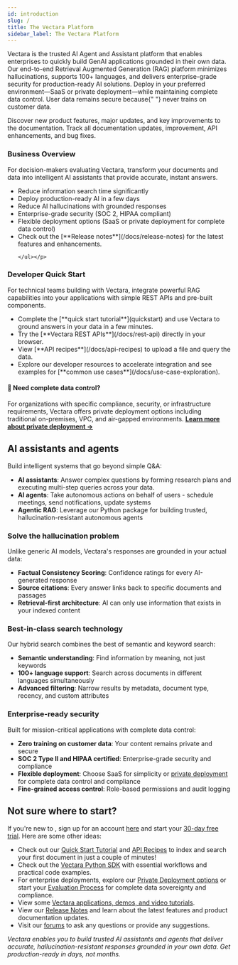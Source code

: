 ```yaml
---
id: introduction
slug: /
title: The Vectara Platform
sidebar_label: The Vectara Platform
---
```



Vectara is the trusted AI Agent and Assistant platform that enables enterprises 
to quickly build GenAI applications grounded in their own data. Our end-to-end 
Retrieval Augmented Generation (RAG) platform minimizes hallucinations, 
supports 100+ languages, and delivers enterprise-grade security for 
production-ready AI solutions. Deploy in your preferred environment—SaaS or 
private deployment—while maintaining complete data control. User data remains secure because{" "}
<Config v="names.product" /> never trains on customer data.

<Grid columns={2}>
  <TopicButton
    title="Release Notes"
    href="/docs/release-notes"
  >
    Discover new product features, major updates, and key improvements to the documentation.
  </TopicButton>
  <TopicButton title="Changelog" href="/docs/changelog">
    Track all documentation updates, improvement, API enhancements, and bug fixes.
  </TopicButton>
</Grid>

<Spacer size="l" />

<div style={{ display: 'flex', gap: '20px' }}>
  <div style={{ flex: 1 }}>
    <h3>Business Overview</h3>
    <p>For decision-makers evaluating Vectara, transform your documents and data into intelligent AI assistants that provide accurate, instant answers.</p>
    <p><ul>
    <li>Reduce information search time significantly</li>
    <li>Deploy production-ready AI in a few days</li>
    <li>Reduce AI hallucinations with grounded responses</li>
    <li>Enterprise-grade security (SOC 2, HIPAA compliant)</li>
    <li>Flexible deployment options (SaaS or private deployment for complete data control)</li>
    <li>Check out the [**Release notes**](/docs/release-notes) for the latest features and enhancements.</li>

    </ul></p>
  </div>
  <div style={{ flex: 1 }}>
    <h3>Developer Quick Start</h3>
    <p>For technical teams building with Vectara, integrate powerful RAG capabilities into your applications with simple REST APIs and pre-built components.</p>
    <p><ul>
    <li>Complete the [**quick start tutorial**](quickstart) and use Vectara to ground answers in your data in a few minutes.</li>
    <li>Try the [**Vectara REST APIs**](/docs/rest-api) directly in your browser.</li>
    <li>View [**API recipes**](/docs/api-recipes) to upload a file and query the data.</li>
    <li>Explore our developer resources to accelerate integration and see examples for [**common use cases**](/docs/use-case-exploration).</li>
    </ul></p>
  </div>
</div>

<div style={{ backgroundColor: '#f8f9fa', padding: '20px', borderRadius: '8px', marginBottom: '20px', border: '1px solid #e9ecef' }}>
  <h4>🏢 Need complete data control?</h4>
  <p>For organizations with specific compliance, security, or infrastructure requirements, Vectara offers private deployment options including traditional on-premises, VPC, and air-gapped environments. <strong><a href="/docs/deployments">Learn more about private deployment →</a></strong></p>
</div>

## **AI assistants and agents**

Build intelligent systems that go beyond simple Q&A:

- **AI assistants**: Answer complex questions by forming research plans and 
executing multi-step queries across your data.
- **AI agents**: Take autonomous actions on behalf of users - schedule 
meetings, send notifications, update systems
- **Agentic RAG**: Leverage our Python package for building trusted, 
hallucination-resistant autonomous agents

### **Solve the hallucination problem**
Unlike generic AI models, Vectara's responses are grounded in your actual data:

- **Factual Consistency Scoring**: Confidence ratings for every AI-generated response
- **Source citations**: Every answer links back to specific documents and passages
- **Retrieval-first architecture**: AI can only use information that exists in your indexed content

### **Best-in-class search technology**
Our hybrid search combines the best of semantic and keyword search:

- **Semantic understanding**: Find information by meaning, not just keywords
- **100+ language support**: Search across documents in different languages simultaneously  
- **Advanced filtering**: Narrow results by metadata, document type, recency, and custom attributes

### **Enterprise-ready security**
Built for mission-critical applications with complete data control:

- **Zero training on customer data**: Your content remains private and secure
- **SOC 2 Type II and HIPAA certified**: Enterprise-grade security and compliance
- **Flexible deployment**: Choose SaaS for simplicity or [private deployment](/docs/deployments) for complete data control and compliance
- **Fine-grained access control**: Role-based permissions and audit logging

## Not sure where to start?

If you're new to <Config v="names.product"/>, sign up for an account [here](https://console.vectara.com/signup) and 
start your [30-day free trial](/docs/vectara-trial). Here are some other ideas:

- Check out our [Quick Start Tutorial](/docs/quickstart) and [API Recipes](/docs/api-recipes) to
  index and search your first document in just a couple of minutes!
- Check out the [Vectara Python SDK](/docs/sdk/vectara-python-sdk) with essential workflows and 
practical code examples.
- For enterprise deployments, explore our [Private Deployment options](/docs/deployments) or start your [Evaluation Process](/docs/deployments/onprem-evaluation-process) for complete data sovereignty and compliance.
- View some [Vectara applications, demos, and video tutorials](https://vectara.com/demos/).
- View our [Release Notes](/docs/release-notes) and learn about the latest features and product documentation updates.
- Visit our [forums](https://discuss.vectara.com/) to ask any questions or provide any suggestions.

*Vectara enables you to build trusted AI assistants and agents that deliver accurate, hallucination-resistant responses grounded in your own data. Get production-ready in days, not months.*


